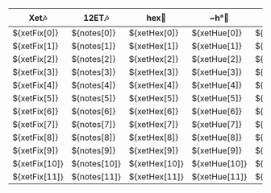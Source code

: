 :::{#notetable}
| [Xet]{.tool data-bs-toggle="tooltip" data-bs-title="tenet microtones"}🎶 | [12ET]{.tool data-bs-toggle="tooltip" data-bs-title="twelve equal temperament notes"}🎶 | **[hex]{.tool data-bs-toggle="tooltip" data-bs-title="hexadecimal"}**🎨 | **[~h°]{.tool data-bs-toggle="tooltip" data-bs-title="approximate HSL or HSV degrees"}**🎨 | **[~i]{.tool data-bs-toggle="tooltip" data-bs-title="approximate iobs"}**🔊 |
| -------------------------- | ------------------------- | -------------------------- | -------------------------- | -------------------------- |
| [\${xetFix[0]}]{.colorAs}  | [\${notes[0]}]{.colorAs}  | [\${xetHex[0]}]{.colorAs}  | [\${xetHue[0]}]{.colorAs}  | [\${xetIob[0]}]{.colorAs}  |
| [\${xetFix[1]}]{.colorB}   | [\${notes[1]}]{.colorB}   | [\${xetHex[1]}]{.colorB}   | [\${xetHue[1]}]{.colorB}   | [\${xetIob[1]}]{.colorB}   |
| [\${xetFix[2]}]{.colorC}   | [\${notes[2]}]{.colorC}   | [\${xetHex[2]}]{.colorC}   | [\${xetHue[2]}]{.colorC}   | [\${xetIob[2]}]{.colorC}   |
| [\${xetFix[3]}]{.colorCs}  | [\${notes[3]}]{.colorCs}  | [\${xetHex[3]}]{.colorCs}  | [\${xetHue[3]}]{.colorCs}  | [\${xetIob[3]}]{.colorCs}  |
| [\${xetFix[4]}]{.colorD}   | [\${notes[4]}]{.colorD}   | [\${xetHex[4]}]{.colorD}   | [\${xetHue[4]}]{.colorD}   | [\${xetIob[4]}]{.colorD}   |
| [\${xetFix[5]}]{.colorDs}  | [\${notes[5]}]{.colorDs}  | [\${xetHex[5]}]{.colorDs}  | [\${xetHue[5]}]{.colorDs}  | [\${xetIob[5]}]{.colorDs}  |
| [\${xetFix[6]}]{.colorE}   | [\${notes[6]}]{.colorE}   | [\${xetHex[6]}]{.colorE}   | [\${xetHue[6]}]{.colorE}   | [\${xetIob[6]}]{.colorE}   |
| [\${xetFix[7]}]{.colorF}   | [\${notes[7]}]{.colorF}   | [\${xetHex[7]}]{.colorF}   | [\${xetHue[7]}]{.colorF}   | [\${xetIob[7]}]{.colorF}   |
| [\${xetFix[8]}]{.colorFs}  | [\${notes[8]}]{.colorFs}  | [\${xetHex[8]}]{.colorFs}  | [\${xetHue[8]}]{.colorFs}  | [\${xetIob[8]}]{.colorFs}  |
| [\${xetFix[9]}]{.colorG}   | [\${notes[9]}]{.colorG}   | [\${xetHex[9]}]{.colorG}   | [\${xetHue[9]}]{.colorG}   | [\${xetIob[9]}]{.colorG}   |
| [\${xetFix[10]}]{.colorGs} | [\${notes[10]}]{.colorGs} | [\${xetHex[10]}]{.colorGs} | [\${xetHue[10]}]{.colorGs} | [\${xetIob[10]}]{.colorGs} |
| [\${xetFix[11]}]{.colorA}  | [\${notes[11]}]{.colorA}  | [\${xetHex[11]}]{.colorA}  | [\${xetHue[11]}]{.colorA}  | [\${xetIob[11]}]{.colorA}  |
:::
